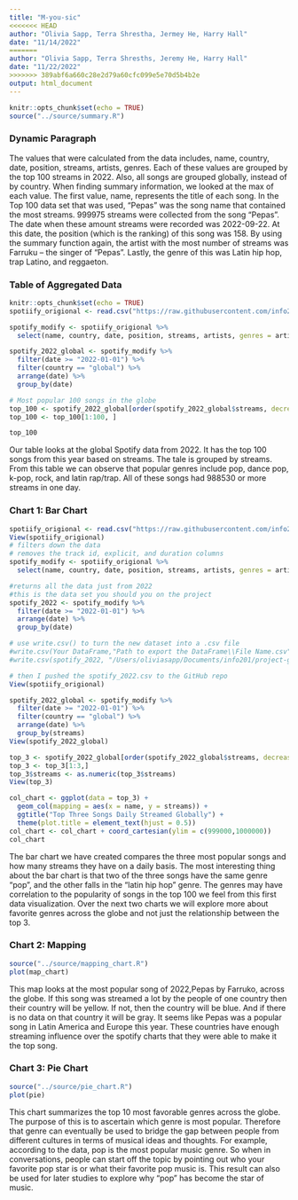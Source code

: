 ```yaml
---
title: "M-you-sic"
<<<<<<< HEAD
author: "Olivia Sapp, Terra Shrestha, Jermey He, Harry Hall"
date: "11/14/2022"
=======
author: "Olivia Sapp, Terra Shresths, Jeremy He, Harry Hall"
date: "11/22/2022"
>>>>>>> 389abf6a660c28e2d79a60cfc099e5e70d5b4b2e
output: html_document
---
```



```r
knitr::opts_chunk$set(echo = TRUE)
source("../source/summary.R")
```

### Dynamic Paragraph
The values that were calculated from the data includes, name, country, date, position, streams, artists, genres. Each of these values are grouped by the top 100 streams in 2022. Also, all songs are grouped globally, instead of by country. When finding summary information, we looked at the max of each value. The first value, name, represents the title of each song. In the Top 100 data set that was used, “Pepas” was the song name that contained the most streams. 999975 streams were collected from the song “Pepas”.  The date when these amount streams were recorded was 2022-09-22. At this date, the position (which is the ranking) of this song was 158. By using the summary function again, the artist with the most number of streams was Farruku – the singer of “Pepas”. Lastly, the genre of this was Latin hip hop, trap Latino, and reggaeton. 


### Table of Aggregated Data
```r
knitr::opts_chunk$set(echo = TRUE)
spotiify_origional <- read.csv("https://raw.githubusercontent.com/info201a-au2022/project-group-1-section-aa/main/data/charts.csv")

spotify_modify <- spotiify_origional %>% 
  select(name, country, date, position, streams, artists, genres = artist_genres)

spotify_2022_global <- spotify_modify %>% 
  filter(date >= "2022-01-01") %>% 
  filter(country == "global") %>% 
  arrange(date) %>% 
  group_by(date)

# Most popular 100 songs in the globe
top_100 <- spotify_2022_global[order(spotify_2022_global$streams, decreasing = TRUE), ]
top_100 <- top_100[1:100, ]

top_100 

```
Our table looks at the global Spotify data from 2022. It has the top 100 songs from this year based on streams. The tale is grouped by streams. From this table we can observe that popular genres include  pop, dance pop, k-pop, rock, and latin rap/trap. All of these songs had 988530 or more streams in one day.  


### Chart 1: Bar Chart
```r
spotiify_origional <- read.csv("https://raw.githubusercontent.com/info201a-au2022/project-group-1-section-aa/main/data/charts.csv")
View(spotiify_origional)
# filters down the data
# removes the track id, explicit, and duration columns
spotify_modify <- spotiify_origional %>% 
  select(name, country, date, position, streams, artists, genres = artist_genres)

#returns all the data just from 2022
#this is the data set you should you on the project
spotify_2022 <- spotify_modify %>% 
  filter(date >= "2022-01-01") %>% 
  arrange(date) %>% 
  group_by(date)

# use write.csv() to turn the new dataset into a .csv file
#write.csv(Your DataFrame,"Path to export the DataFrame\\File Name.csv", row.names = FALSE)
#write.csv(spotify_2022, "/Users/oliviasapp/Documents/info201/project-group-1-section-aa/data/spotify_2022.csv" , row.names = FALSE)

# then I pushed the spotify_2022.csv to the GitHub repo
View(spotiify_origional)

spotify_2022_global <- spotify_modify %>% 
  filter(date >= "2022-01-01") %>% 
  filter(country == "global") %>% 
  arrange(date) %>% 
  group_by(streams)
View(spotify_2022_global) 

top_3 <- spotify_2022_global[order(spotify_2022_global$streams, decreasing = TRUE), ]
top_3 <- top_3[1:3,]
top_3$streams <- as.numeric(top_3$streams)
View(top_3)  

col_chart <- ggplot(data = top_3) + 
  geom_col(mapping = aes(x = name, y = streams)) +
  ggtitle("Top Three Songs Daily Streamed Globally") +
  theme(plot.title = element_text(hjust = 0.5))
col_chart <- col_chart + coord_cartesian(ylim = c(999000,1000000))
col_chart

```

The bar chart we have created compares the three most popular songs and how many streams they have on a daily basis. The most interesting thing about the bar chart is that two of the three songs have the same genre “pop”, and the other falls in the “latin hip hop” genre. The genres may have correlation to the popularity of songs in the top 100 we feel from this first data visualization. Over the next two charts we will explore more about favorite genres across the globe and not just the relationship between the top 3.

### Chart 2: Mapping
```r
source("../source/mapping_chart.R")
plot(map_chart)
```
This map looks at the most popular song of 2022,Pepas by Farruko, across the globe. If this song was streamed a lot by the people of one country then their country will be yellow. If not, then the country will be blue. And if there is no data on that country it will be gray. It seems like Pepas was a popular song in Latin America and Europe this year. These countries have enough streaming influence over the spotify charts that they were able to make it the top song.

### Chart 3: Pie Chart
```r
source("../source/pie_chart.R")
plot(pie)
```

This chart summarizes the top 10 most favorable genres across the globe. The purpose of this is to ascertain which genre is most popular. Therefore that genre can eventually be used to bridge the gap between people from different cultures in terms of musical ideas and thoughts. For example, according to the data, pop is the most popular music genre. So when in conversations, people can start off the topic by pointing out who your favorite pop star is or what their favorite pop music is. This result can also be used for later studies to explore why “pop” has become the star of music.


